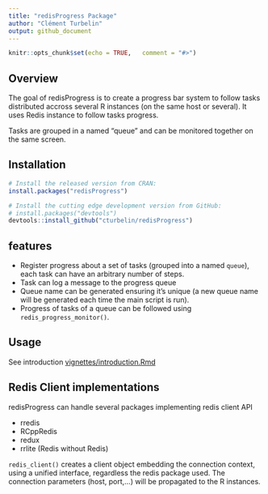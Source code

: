 ---
title: "redisProgress Package"
author: "Clément Turbelin"
output: github_document
---

```{r setup, include=FALSE}
knitr::opts_chunk$set(echo = TRUE,   comment = "#>")
```

## Overview

The goal of redisProgress is to create a progress bar system to follow tasks distributed accross several R instances (on the same host or several). It uses Redis instance to follow tasks progress.

Tasks are grouped in a named "queue" and can be monitored together on the same screen. 

## Installation

```R
# Install the released version from CRAN:
install.packages("redisProgress")

# Install the cutting edge development version from GitHub:
# install.packages("devtools")
devtools::install_github("cturbelin/redisProgress")
```
## features

- Register progress about a set of tasks (grouped into a named `queue`), each task can have an arbitrary number of steps.
- Task can log a message to the progress queue
- Queue name can be generated ensuring it's unique (a new queue name will be generated each time the main script is run).
- Progress of tasks of a queue can be followed using `redis_progress_monitor()`.

## Usage
See introduction [vignettes/introduction.Rmd](vignettes/introduction.Rmd)

## Redis Client implementations

redisProgress can handle several packages implementing redis client API
 
  - rredis
  - RCppRedis
  - redux
  - rrlite (Redis without Redis)

`redis_client()` creates a client object embedding the connection context, using a unified interface, regardless the
redis package used. The connection parameters (host, port,...) will be propagated to the R instances.


